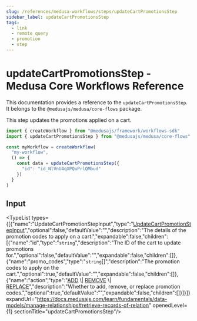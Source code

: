 ```yaml
---
slug: /references/medusa-workflows/steps/updateCartPromotionsStep
sidebar_label: updateCartPromotionsStep
tags:
  - link
  - remote query
  - promotion
  - step
---
```



# updateCartPromotionsStep - Medusa Core Workflows Reference

This documentation provides a reference to the `updateCartPromotionsStep`. It belongs to the `@medusajs/medusa/core-flows` package.

This step updates the promotions applied on a cart.

```ts title="src/workflows/my-workflow.ts"
import { createWorkflow } from "@medusajs/framework/workflows-sdk"
import { updateCartPromotionsStep } from "@medusajs/medusa/core-flows"

const myWorkflow = createWorkflow(
  "my-workflow",
  () => {
    const data = updateCartPromotionsStep({
      "id": "id_NlVnU4qXPQuPrlQMbud"
    })
  }
)
```
  

## Input

<TypeList types={[{"name":"UpdateCartPromotionStepInput","type":"[UpdateCartPromotionStepInput](../../../../interfaces/core_flows.UpdateCartPromotionStepInput/page.mdx)","optional":false,"defaultValue":"","description":"The details of the promotion codes to apply on a cart.","expandable":false,"children":[{"name":"id","type":"`string`","description":"The ID of the cart to update promotions for.","optional":false,"defaultValue":"","expandable":false,"children":[]},{"name":"promo_codes","type":"`string`[]","description":"The promotion codes to apply on the cart.","optional":true,"defaultValue":"","expandable":false,"children":[]},{"name":"action","type":"[ADD](../../../../../utils/PromotionUtils/enums/utils.PromotionUtils.PromotionActions/page.mdx#add) \\| [REMOVE](../../../../../utils/PromotionUtils/enums/utils.PromotionUtils.PromotionActions/page.mdx#remove) \\| [REPLACE](../../../../../utils/PromotionUtils/enums/utils.PromotionUtils.PromotionActions/page.mdx#replace)","description":"Whether to add, remove, or replace promotion codes.","optional":true,"defaultValue":"","expandable":false,"children":[]}]}]} expandUrl="https://docs.medusajs.com/learn/fundamentals/data-models/manage-relationships#retrieve-records-of-relation" openedLevel={1} sectionTitle="updateCartPromotionsStep"/>
